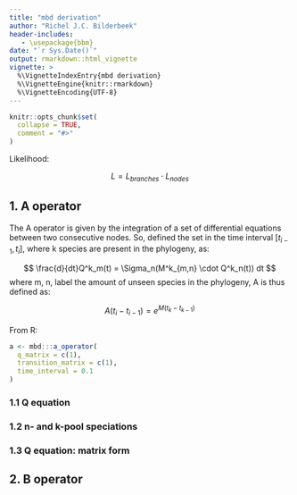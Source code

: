 ```yaml
---
title: "mbd derivation"
author: "Richel J.C. Bilderbeek"
header-includes:
   - \usepackage{bbm}
date: "`r Sys.Date()`"
output: rmarkdown::html_vignette
vignette: >
  %\VignetteIndexEntry{mbd derivation}
  %\VignetteEngine{knitr::rmarkdown}
  %\VignetteEncoding{UTF-8}
---
```


```r
knitr::opts_chunk$set(
  collapse = TRUE,
  comment = "#>"
)
```

Likelihood:

$$
L = L_{branches} \cdot L_{nodes}
$$

## 1. A operator

The A operator is given by the integration of a set of differential equations
between two consecutive nodes. So, defined the set in the time interval
$[t_{i-1}, t_i]$, where k species are present in the phylogeny, as:

$$
\frac{d}{dt}Q^k_m(t) = \Sigma_n(M^k_{m,n} \cdot Q^k_n(t))
dt
$$
where m, n, label the amount of unseen species in the phylogeny,
A is thus defined as:

$$
A(t_i - t_{i-1}) = e^{M(t_k - t_{k-1})}
$$

From R:

```r
a <- mbd:::a_operator(
  q_matrix = c(1),
  transition_matrix = c(1),
  time_interval = 0.1
)
```

### 1.1 Q equation

### 1.2 n- and k-pool speciations

### 1.3 Q equation: matrix form

## 2. B operator

### 